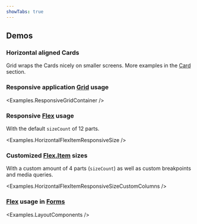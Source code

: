 ```yaml
---
showTabs: true
---
```



## Demos

### Horizontal aligned Cards

Grid wraps the Cards nicely on smaller screens. More examples in the [Card](/uilib/components/card/) section.

<WithGrid />

### Responsive application [Grid](/uilib/layout/grid/) usage

<Examples.ResponsiveGridContainer />

### Responsive [Flex](/uilib/layout/flex/) usage

With the default `sizeCount` of 12 parts.

<Examples.HorizontalFlexItemResponsiveSize />

### Customized [Flex.Item](/uilib/layout/flex/item/) sizes

With a custom amount of 4 parts (`sizeCount`) as well as custom breakpoints and media queries.

<Examples.HorizontalFlexItemResponsiveSizeCustomColumns />

### [Flex](/uilib/layout/flex/) usage in [Forms](/uilib/extensions/forms/)

<Examples.LayoutComponents />
